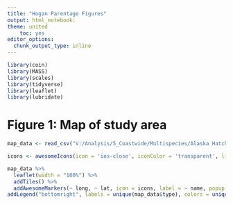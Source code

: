 ```yaml
---
title: "Hogan Parentage Figures"
output: html_notebook:
theme: united
    toc: yes
editor_options: 
  chunk_output_type: inline
---
```



```r
library(coin)
library(MASS)
library(scales)
library(tidyverse)
library(leaflet)
library(lubridate)
```


# Figure 1: Map of study area

```r
map_data <- read_csv("V:/Analysis/5_Coastwide/Multispecies/Alaska Hatchery Research Program/PWS Pink/GitHub-PWS-Pink-Parentage/map_data_Hogan.csv") 

icons <- awesomeIcons(icon = 'ios-close', iconColor = 'transparent', library = 'ion', markerColor = map_data$color)

map_data %>% 
  leaflet(width = "100%") %>% 
  addTiles() %>% 
  addAwesomeMarkers(~ long, ~ lat, icon = icons, label = ~ name, popup = ~ type, labelOptions = labelOptions(noHide = TRUE, textOnly = TRUE, direction = "top"))  %>% 
addLegend("bottomright", labels = unique(map_data$type), colors = unique(map_data$color), opacity = 1)
```

